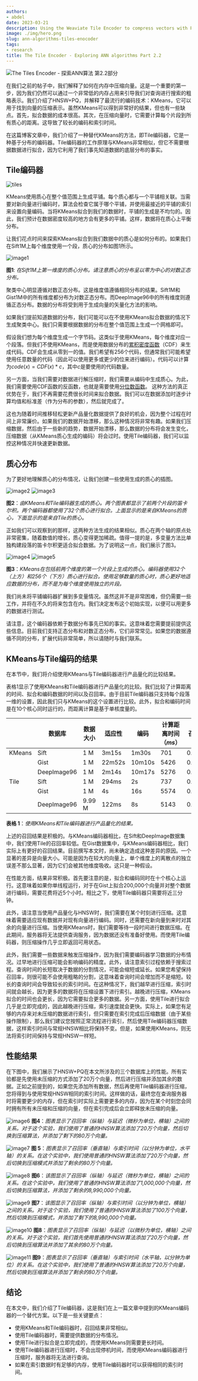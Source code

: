 ```yaml
---
authors:
- abdel
date: 2023-03-21
description: Using the Weaviate Tile Encoder to compress vectors with Product Quantization.
image: ./img/hero.png
slug: ann-algorithms-tiles-enocoder
tags:
- research
title: The Tile Encoder - Exploring ANN algorithms Part 2.2
---
```


![The Tiles Encoder - 探索ANN算法 第2.2部分](./img/hero.png)

<!-- truncate -->

在我们之前的帖子中，我们解释了如何在内存中压缩向量。这是一个重要的第一步，因为我们仍然可以通过一个非常低的内存占用来引导我们对查询进行搜索的粗略表示。我们介绍了HNSW+PQ，并解释了最流行的编码技术：KMeans，它可以用于找到向量的压缩表示。虽然KMeans可以得到非常好的结果，但也有一些缺点。首先，拟合数据的成本很高。其次，在压缩向量时，它需要计算每个片段到所有质心的距离。这导致了较长的编码和索引时间。

在这篇博客文章中，我们介绍了一种替代KMeans的方法，即Tile编码器，它是一种基于分布的编码器。Tile编码器的工作原理与KMeans非常相似，但它不需要根据数据进行拟合，因为它利用了我们事先知道数据的底层分布的事实。

## Tile编码器
![tiles](./img/Ann.png)

KMeans使用质心在整个值范围上生成平铺。每个质心都与一个平铺相关联。当需要对新向量进行编码时，算法会检查它属于哪个平铺，并使用最接近的平铺的索引来设置向量编码。当将KMeans拟合到我们的数据时，平铺的生成是不均匀的。因此，我们预计在数据密度较高的地方会有更多的平铺。这样，数据将在质心上平衡分布。

让我们花点时间来探索KMeans拟合到我们数据中的质心是如何分布的。如果我们在Sift1M上每个维度使用一个段，质心的分布如图1所示。

![image1](./img/image1.png)

**图1**: *在Sift1M上第一维度的质心分布。请注意质心的分布呈以零为中心的对数正态分布。*

聚类中心明显遵循对数正态分布。这是维度值遵循相同分布的结果。Sift1M和Gist1M中的所有维度都分布为对数正态分布。而DeepImage96中的所有维度则遵循正态分布。数据的分布将受到用于生成向量的矢量化方法的影响。

如果我们提前知道数据的分布，我们可能可以在不使用KMeans拟合数据的情况下生成聚类中心。我们只需要根据数据的分布在整个值范围上生成一个网格即可。

假设我们想为每个维度生成一个字节码。这类似于使用KMeans，每个维度对应一个段落。但我们不使用KMeans，而是使用数据分布的[累积密度函数](https://en.wikipedia.org/wiki/Cumulative_distribution_function)（CDF）来生成代码。CDF会生成从零到一的值。我们希望有256个代码，但通常我们可能希望使用任意数量的代码（因此可以使用更多或更少的位来进行编码）。代码可以计算为$code(x)=CDF(x)*c$，其中$c$是要使用的代码数量。

另一方面，当我们需要对数据进行解压缩时，我们需要从编码中生成质心。为此，我们需要使用CDF函数的反函数，也就是需要使用[分位数函数](https://en.wikipedia.org/wiki/Quantile)。
这种方法的真正优势在于，我们不再需要花费很长时间来拟合数据。我们可以在数据添加时逐步计算均值和标准差（作为分布的参数），然后就完成了。

这也为随着时间推移轻松更新产品量化数据提供了良好的机会，因为整个过程在时间上非常廉价。如果我们的数据开始漂移，那么这种情况将非常有趣。如果我们压缩数据，然后由于一些新的趋势，数据开始漂移，那么数据的分布将会发生变化，压缩数据（从KMeans质心生成的编码）将会过时。使用Tile编码器，我们可以监控这种情况并快速更新数据。


## 质心分布

为了更好地理解质心的分布情况，让我们创建一些使用生成的质心的插图。

![image2](./img/image2.png)
![image3](./img/image3.png)

**图2**：*由KMeans和Tile编码器生成的质心。两个图表都显示了前两个片段的笛卡尔积。两个编码器都使用了32个质心进行拟合。上面显示的是来自KMeans的质心，下面显示的是来自Tile的质心。*

正如我们可以观察到的那样，这两种方法生成的结果相似。质心在两个轴的原点处非常密集，随着数值的增长，质心变得更加稀疏。值得一提的是，多变量方法比单独构建段落的笛卡尔积更适合拟合数据。为了说明这一点，我们展示了图3。

![image4](./img/image4.png)
![image5](./img/image5.png)

**图3**：*KMeans在包括前两个维度的第一个片段上生成的质心。编码器使用32个（上方）和256个（下方）质心进行拟合。使用足够数量的质心时，质心更好地适应数据的分布，而不是为每个维度使用独立的片段。*

我们尚未将平铺编码器扩展到多变量情况。虽然这并不是非常困难，但仍需要一些工作，并将在不久的将来包含在内。我们决定发布这个初始实现，以便可以用更多的数据进行测试。

请注意，这个编码器依赖于数据分布事先已知的事实。这意味着您需要提前提供这些信息。目前我们支持正态分布和对数正态分布，它们非常常见。如果您的数据遵循不同的分布，扩展代码非常简单，所以请随时与我们联系。

## KMeans与Tile编码的结果

在本节中，我们将介绍使用KMeans与Tile编码器进行产品量化的比较结果。

表格1显示了使用KMeans和Tile编码器进行产品量化的比较。我们比较了计算距离的时间、拟合和编码数据的时间以及召回率。由于目前Tile编码器只支持每个段落一维的设置，因此我们只与KMeans的这个设置进行比较。此外，拟合和编码时间是在10个核心同时运行的，而距离计算是基于单核度量的。

|        | 数据库      | 数据大小 | 适应性   | 编码     | 计算距离时间（$ms$）                     | 召回率   |
|--------|-------------|-----------|---------|---------|----------------------------------------|---------|
| KMeans | Sift        | 1 M       | 3m15s   | 1m30s   | 701                                    | 0.9973  |
|        | Gist        | 1 M       | 22m52s  | 10m10s  | 5426                                   | 0.95    |
|        | DeepImage96 | 1 M       | 2m14s  | 10m17s | 5276                                   | 0.9725 |
| Tile   | Sift        | 1 M       | 294ms  | 2s     | 737                                    | 0.9702 |
|        | Gist        | 1 M       | 4s     | 16s    | 5574                                   | 0.962  |
|        | DeepImage96 | 9.99 M    | 122ms  | 8s     | 5143                                   | 0.9676 |

**表格 1**：*使用KMeans和Tile编码器进行产品量化的结果。*

上述的召回结果是积极的。与KMeans编码器相比，在Sift和DeepImage数据集中，我们使用Tile的召回率较低。在Gist数据集中，与KMeans编码器相比，我们实际上有更好的召回结果。目前撰写本文时，尚未确定造成这种差异的原因。一个显著的差异是向量大小。可能是因为在较大的向量上，单个维度上的离散点的独立误差不那么显著，因为它们会被其他维度吸收。这只是一种假设。

在性能方面，结果非常积极。首先要注意的是，拟合和编码同时在十个核心上运行。这意味着如果你单线程运行，对于在Gist上拟合200,000个向量并对整个数据进行编码，需要花费将近5个小时。相比之下，使用Tile编码器只需要将近三分钟。

此外，请注意当使用产品量化与HNSW时，我们需要在某个时刻进行压缩。这意味着需要适应现有数据并对现有向量进行编码。同时，还需要在新向量到来时对其余的向量进行压缩。当使用KMeans时，我们需要等待一段时间进行数据压缩。在此期间，服务器将无法提供查询服务，因为数据还没有准备好使用。而使用Tile编码器，则压缩操作几乎立即返回可用状态。

此外，我们需要一些数据来触发压缩操作，因为我们需要编码器学习数据的分布情况。过早地进行压缩可能会影响编码的精度。此外，请注意索引过程依赖于搜索过程。查询时间的长短取决于数据的分割情况，可能会缩短或延长。如果您希望保持召回率，则很可能不会使用粗略的分割，这意味着查询时间会增加而不是缩短。较长的查询时间会导致较长的索引时间。在这种情况下，我们越早进行压缩，索引时间就会越长，因为更多的数据将在压缩设置下进行索引。越晚进行压缩，KMeans拟合的时间也会更长，因为它需要拟合更多的数据。另一方面，使用Tile进行拟合几乎是立即完成的，因此越晚进行压缩，索引速度就会更快。实际上，如果您有足够的内存来对未压缩的数据进行索引，但只需要在索引完成后压缩数据（由于某些操作限制），那么我们建议您按照正常流程进行索引，然后使用Tile编码器压缩数据，这样索引时间与常规HNSW相比将保持不变。但是，如果使用KMeans，则无法将索引时间保持与常规HNSW一样短。

## 性能结果

在下图中，我们展示了HNSW+PQ在本文所涉及的三个数据库上的性能。所有实验都是先使用未压缩的方式添加了20万个向量，然后进行压缩并添加其余的数据。正如之前提到的，如果您先添加所有数据，然后再使用Tile编码器进行压缩，您将得到与使用常规HNSW相同的索引时间。这样做的话，最终您在查询服务器时将需要更少的内存，但在索引时实际上需要更多的内存，因为在某个时刻您会同时拥有所有未压缩和压缩的向量，但在索引完成后会立即释放未压缩的向量。

![image6](./img/image6.png)
**图4**：*图表显示了召回率（纵轴）与延迟（微秒为单位，横轴）之间的关系。对于这个实验，我们使用了普通的HNSW算法添加了20万个向量，然后切换到压缩算法，并添加了剩下的80万个向量。*

![image7](./img/image7.png)
**图 5**：*图表显示了召回率（垂直轴）与索引时间（以分钟为单位，水平轴）的关系。在这个实验中，我们使用普通的HNSW算法添加了20万个向量，然后切换到压缩模式并添加了剩余的80万个向量。*

![image8](./img/image8.png)
**图6**：*该图显示了召回率（纵轴）与延迟（微秒为单位，横轴）之间的关系。在这个实验中，我们使用了普通的HNSW算法添加了1,000,000个向量，然后切换到压缩算法，并添加了剩余的8,990,000个向量。*

![image9](./img/image9.png)
**图7**：*该图显示了召回率（纵轴）与索引时间（以分钟为单位，横轴）之间的关系。对于这个实验，我们使用了普通的HNSW算法添加了100万个向量，然后切换到压缩模式，并添加了剩下的8,990,000个向量。*

![image10](./img/image10.png)
**图8**：*图表显示了召回率（纵轴）与延迟（以微秒为单位，横轴）之间的关系。对于这个实验，我们首先使用普通的HNSW算法添加了20万个向量，然后切换到压缩算法并添加了其余的80万个向量。*

![image11](./img/image11.png)
**图9**：*图表显示了召回率（垂直轴）与索引时间（水平轴，以分钟为单位）的关系。在这个实验中，我们使用了普通的HNSW算法添加了20万个向量，然后切换到压缩算法并添加了剩余的80万个向量。*

## 结论

在本文中，我们介绍了Tile编码器，这是我们在上一篇文章中提到的KMeans编码器的一个替代方案。以下是一些关键要点：
- 使用KMeans和Tile编码器时，召回结果非常相似。
- 使用Tile编码器时，需要提供数据的分布情况。
- 使用Tile进行拟合是立即完成的，而使用KMeans则需要更长时间。
- 使用Tile编码器进行压缩时，不会出现停机时间，而使用KMeans编码器进行压缩时，服务器将无法进行查询。
- 如果在索引数据时有足够的内存，使用Tile编码器时可以获得相同的索引时间。


<WhatNext />